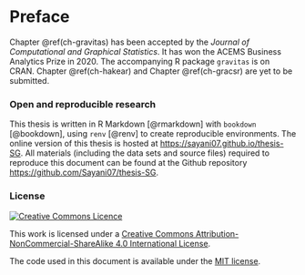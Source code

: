 # Preface {-#ch-preface}

Chapter \@ref(ch-gravitas) has been accepted by the _Journal of Computational and Graphical Statistics_. It has won the ACEMS Business Analytics Prize in 2020. The accompanying R package `gravitas` is on CRAN. Chapter \@ref(ch-hakear) and Chapter \@ref(ch-gracsr) are yet to be submitted.

### Open and reproducible research {-}

This thesis is written in R Markdown [@rmarkdown] with `bookdown` [@bookdown], using `renv` [@renv] to create reproducible environments. The online version of this thesis is hosted at <https://sayani07.github.io/thesis-SG>. All materials (including the data sets and source files) required to reproduce this document can be found at the Github repository <https://github.com/Sayani07/thesis-SG>.

### License {-}

<a rel="license" href="http://creativecommons.org/licenses/by-nc-sa/4.0/"><img alt="Creative Commons Licence" style="border-width:0" src="https://i.creativecommons.org/l/by-nc-sa/4.0/88x31.png" /></a>

This work is licensed under a [Creative Commons Attribution-NonCommercial-ShareAlike 4.0 International License](http://creativecommons.org/licenses/by-nc-sa/4.0/).

The code used in this document is available under the [MIT license](https://opensource.org/licenses/MIT).

\clearpage\pagenumbering{arabic}\setcounter{page}{0}
